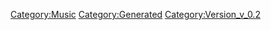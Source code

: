 {{Music
 |Name=天使の絵の具【MIRROR ver.】
 |ID=109
 |Cov=110
 |Cd=1
 |Nam=104
 |Div=104
 |Ma=1
 |SerieId=4
 |SerieLogoId=4
 |WavId=110
 |VariationId=0
 |Dsc=104
 |Strt=10
 |ValkyrieBattle=1
 |ValkyrieIntro=1
 |ValkyrieIntroSky=1
 |DivaSolo=1
 |DivaMulti=1
 |Exp=1
 |OfficialName=天使の絵の具
 |VocalName=飯島真理
 |Description=作品：超時空要塞マクロス 愛・おぼえていますか<br /><br />歌手：飯島真理<br /><br />作詞：飯島真理<br />作曲：飯島真理
 |StoryTitle=
 |StoryDesc=
 |BuyURL=https://recochoku.jp/song/S20268934/single?ds=34294998
 |BannerId=0
 |AnmStoreURL=
}}
[[Category:Music]]
[[Category:Generated]]
[[Category:Version_v_0.2]]

